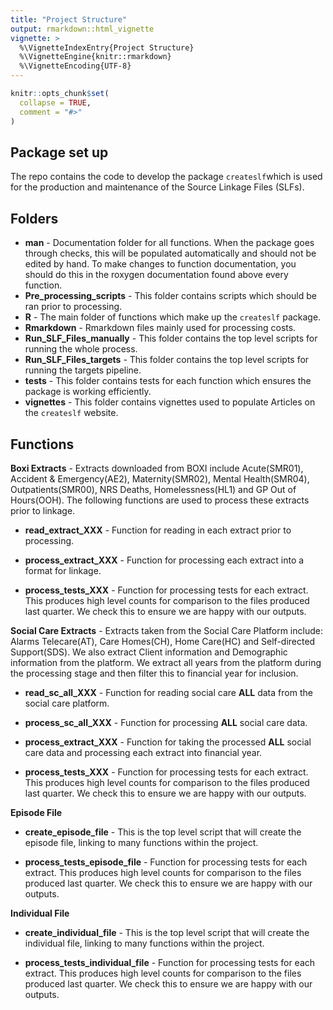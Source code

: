 ```yaml
---
title: "Project Structure"
output: rmarkdown::html_vignette
vignette: >
  %\VignetteIndexEntry{Project Structure}
  %\VignetteEngine{knitr::rmarkdown}
  %\VignetteEncoding{UTF-8}
---
```


```r
knitr::opts_chunk$set(
  collapse = TRUE,
  comment = "#>"
)
```

## Package set up 

The repo contains the code to develop the package `createslf`which is used for the production and maintenance of the Source Linkage Files (SLFs).


## Folders 

* **man** - Documentation folder for all functions. When the package goes through checks, this will be populated automatically and should not be edited by hand. To make changes to function documentation, you should do this in the roxygen documentation found above every function.  
* **Pre_processing_scripts** - This folder contains scripts which should be ran prior to processing. 
* **R** - The main folder of functions which make up the `createslf` package. 
* **Rmarkdown** - Rmarkdown files mainly used for processing costs.
* **Run_SLF_Files_manually** - This folder contains the top level scripts for running the whole process. 
* **Run_SLF_Files_targets** - This folder contains the top level scripts for running the targets pipeline. 
* **tests** - This folder contains tests for each function which ensures the package is working efficiently. 
* **vignettes** - This folder contains vignettes used to populate Articles on the `createslf` website. 


## Functions 

**Boxi Extracts** - Extracts downloaded from BOXI include Acute(SMR01), Accident & Emergency(AE2), Maternity(SMR02), Mental Health(SMR04), Outpatients(SMR00), NRS Deaths, Homelessness(HL1) and GP Out of Hours(OOH). The following functions are used to process these extracts prior to linkage.

* **read_extract_XXX** - Function for reading in each extract prior to processing.

* **process_extract_XXX** - Function for processing each extract into a format for linkage.

* **process_tests_XXX** - Function for processing tests for each extract. This produces high level counts for comparison to the files produced last quarter. We check this to ensure we are happy with our outputs. 


**Social Care Extracts** - Extracts taken from the Social Care Platform include: Alarms Telecare(AT), Care Homes(CH), Home Care(HC) and Self-directed Support(SDS). We also extract Client information and Demographic information from the platform. We extract all years from the platform during the processing stage and then filter this to financial year for inclusion. 

* **read_sc_all_XXX** - Function for reading social care **ALL** data from the social care platform.

* **process_sc_all_XXX** - Function for processing **ALL** social care data.

* **process_extract_XXX** - Function for taking the processed **ALL** social care data and processing each extract into financial year. 

* **process_tests_XXX** - Function for processing tests for each extract. This produces high level counts for comparison to the files produced last quarter. We check this to ensure we are happy with our outputs. 


**Episode File**

* **create_episode_file** - This is the top level script that will create the episode file, linking to many functions within the project. 

* **process_tests_episode_file** - Function for processing tests for each extract. This produces high level counts for comparison to the files produced last quarter. We check this to ensure we are happy with our outputs. 


**Individual File**

* **create_individual_file** - This is the top level script that will create the individual file, linking to many functions within the project.

* **process_tests_individual_file** - Function for processing tests for each extract. This produces high level counts for comparison to the files produced last quarter. We check this to ensure we are happy with our outputs.
 
